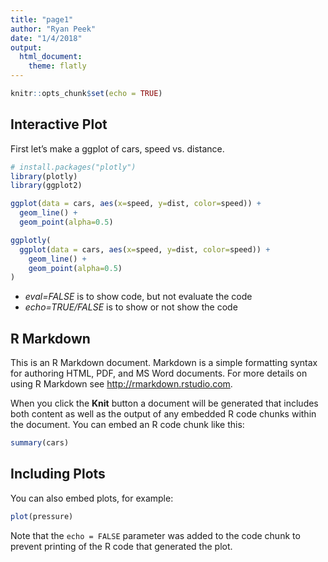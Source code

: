 ```yaml
---
title: "page1"
author: "Ryan Peek"
date: "1/4/2018"
output: 
  html_document: 
    theme: flatly
---
```


```r
knitr::opts_chunk$set(echo = TRUE)
```

## Interactive Plot

First let's make a ggplot of cars, speed vs. distance.

```r
# install.packages("plotly")
library(plotly)
library(ggplot2)

ggplot(data = cars, aes(x=speed, y=dist, color=speed)) +
  geom_line() +
  geom_point(alpha=0.5)

```


```r
ggplotly(
  ggplot(data = cars, aes(x=speed, y=dist, color=speed)) +
    geom_line() +
    geom_point(alpha=0.5)
)


```

 - *eval=FALSE* is to show code, but not evaluate the code
 - *echo=TRUE/FALSE* is to show or not show the code


## R Markdown

This is an R Markdown document. Markdown is a simple formatting syntax for authoring HTML, PDF, and MS Word documents. For more details on using R Markdown see <http://rmarkdown.rstudio.com>.

When you click the **Knit** button a document will be generated that includes both content as well as the output of any embedded R code chunks within the document. You can embed an R code chunk like this:

```r
summary(cars)
```

## Including Plots

You can also embed plots, for example:

```r
plot(pressure)
```

Note that the `echo = FALSE` parameter was added to the code chunk to prevent printing of the R code that generated the plot.
